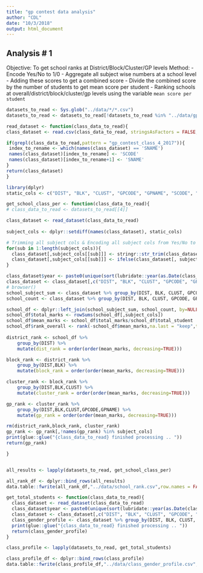 ```yaml
---
title: "gp contest data analysis"
author: "CDL"
date: "10/3/2018"
output: html_document
---
```


Analysis # 1
---

Objective: To get school ranks at District/Block/Cluster/GP levels
Method:
- Encode Yes/No to 1/0
- Aggregate all subject wise numbers at a school level
- Adding these scores to get a combined score
- Divide the combined score by the number of students to get mean score per student
- Ranking schools at overall/district/block/cluster/gp levels using the variable `mean score per student`

```r
datasets_to_read <- Sys.glob("../data/*/*.csv")
datasets_to_read <- datasets_to_read[!datasets_to_read %in% "../data/gp_contest_csv_files_2017-18/gp_contest_class_6_2017-18.csv"]

```



```r
read_dataset <- function(class_data_to_read){
class_dataset <- read.csv(class_data_to_read, stringsAsFactors = FALSE, check.names = FALSE)

if(grepl(class_data_to_read,pattern = "gp_contest_class_4_2017")){
 index_to_rename <- which(names(class_dataset) == 'SNAME')
 names(class_dataset)[index_to_rename] <- 'SCODE'
 names(class_dataset)[index_to_rename+1] <- 'SNAME'
}
return(class_dataset)
}

```


```r
library(dplyr)
static_cols <- c("DIST", "BLK", "CLUST", "GPCODE", "GPNAME", "SCODE", "SNAME", "STORY_ID", "ENTERED_AT", "DATE_OF_VISIT", "RESPONDENT_TYPE", "Gender", "Class visited")

get_school_class_per <- function(class_data_to_read){
# class_data_to_read <- datasets_to_read[[4]]

class_dataset <- read_dataset(class_data_to_read)  
  
subject_cols <- dplyr::setdiff(names(class_dataset), static_cols)  

# Trimming all subject cols & Encoding all subject cols from Yes/No to 1/0
for(sub in 1:length(subject_cols)){
  class_dataset[,subject_cols[[sub]]] <- stringr::str_trim(class_dataset[,subject_cols[[sub]]])
  class_dataset[,subject_cols[[sub]]] <- ifelse(class_dataset[, subject_cols[[sub]]] == "Yes",1,0)
}

class_dataset$year <- paste0(unique(sort(lubridate::year(as.Date(class_dataset$DATE_OF_VISIT)))),collapse = "-")
class_dataset <- class_dataset[,c("DIST", "BLK", "CLUST", "GPCODE", "GPNAME", "SCODE", "SNAME","Class visited","year", subject_cols)]
# browser()
school_subject_sum <- class_dataset %>% group_by(DIST, BLK, CLUST, GPCODE, GPNAME, SCODE, SNAME,`Class visited`,year) %>% summarise_all(c('sum'))
school_count <- class_dataset %>% group_by(DIST, BLK, CLUST, GPCODE, GPNAME, SCODE, SNAME,`Class visited`,year) %>% summarise(total_student = length(DIST))

school_df <- dplyr::left_join(school_subject_sum, school_count, by=NULL)
school_df$total_marks <- rowSums(school_df[,subject_cols])
school_df$mean_marks <- school_df$total_marks/school_df$total_student
school_df$rank_overall <- rank(-school_df$mean_marks,na.last = "keep",ties.method = "first")
  
district_rank <- school_df %>%
    group_by(DIST) %>%
    mutate(dist_rank = order(order(mean_marks, decreasing=TRUE)))

block_rank <- district_rank %>%
    group_by(DIST,BLK) %>%
    mutate(block_rank = order(order(mean_marks, decreasing=TRUE)))

cluster_rank <- block_rank %>%
    group_by(DIST,BLK,CLUST) %>%
    mutate(cluster_rank = order(order(mean_marks, decreasing=TRUE)))

gp_rank <- cluster_rank %>%
    group_by(DIST,BLK,CLUST,GPCODE,GPNAME) %>%
    mutate(gp_rank = order(order(mean_marks, decreasing=TRUE)))

rm(district_rank,block_rank, cluster_rank)
gp_rank <- gp_rank[,!names(gp_rank) %in% subject_cols]
print(glue::glue("{class_data_to_read} finished processing .. "))
return(gp_rank)

}


all_results <- lapply(datasets_to_read, get_school_class_per)

all_rank_df <- dplyr::bind_rows(all_results)
data.table::fwrite(all_rank_df,"../data/school_rank.csv",row.names = FALSE)

```

```r
get_total_students <- function(class_data_to_read){
  class_dataset <- read_dataset(class_data_to_read)  
  class_dataset$year <- paste0(unique(sort(lubridate::year(as.Date(class_dataset$DATE_OF_VISIT)))),collapse = "-")
  class_dataset <- class_dataset[,c("DIST", "BLK", "CLUST", "GPCODE", "GPNAME", "SCODE", "SNAME","Class visited","year","Gender")]
  class_gender_profile <- class_dataset %>% group_by(DIST, BLK, CLUST, GPCODE, GPNAME, SCODE, SNAME,`Class visited`,year,Gender) %>% summarise(total_students = length(DIST))
  print(glue::glue("{class_data_to_read} finished processing .. "))
  return(class_gender_profile)
}

class_profile <- lapply(datasets_to_read, get_total_students)

class_profile_df <- dplyr::bind_rows(class_profile)
data.table::fwrite(class_profile_df,"../data/class_gender_profile.csv",row.names = FALSE)

```

